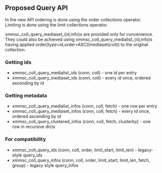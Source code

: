 == Proposed Query API ==

In the new API ordering is done using the order collections operator. Limiting is done using the limit collections operator.

xmmsc_coll_query_mediaset_{id,info}s are provided only for convenience. They could also be achieved using xmmsc_coll_query_medialist_{id,info}s having applied order[type=id,order=ASC](mediaset(coll)) to the original collection.

=== Getting ids ===
* xmmsc_coll_query_medialist_ids (conn, coll) - one id per entry
* xmmsc_coll_query_mediaset_ids (conn, coll) - every id once, ordered ascending by id

=== Getting metadata ===
* xmmsc_coll_query_medialist_infos (conn, coll, fetch) - one row per entry
* xmmsc_coll_query_mediaset_infos (conn, coll, fetch) - every id once, ordered ascending by id
* xmmsc_coll_query_clustered_infos (conn, coll, fetch, clusterby) - one row in recursive dicts

=== For compatibility ===
* xmmsc_coll_query_ids (conn, coll, order, limit_start, limit_len) - legacy-style query_ids
* xmmsc_coll_query_infos (conn, coll, order, limit_start, limit_len, fetch, group) - legacy style query_infos